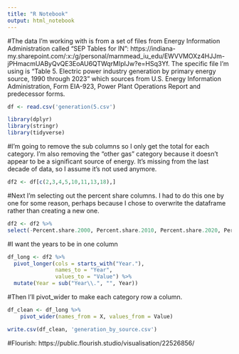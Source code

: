 ```yaml
---
title: "R Notebook"
output: html_notebook
---
```

#The data I'm working with is from a set of files from Energy Information Administration called "SEP Tables for IN": https://indiana-my.sharepoint.com/:x:/g/personal/marnmead_iu_edu/EWVVMOXz4HJJm-jPHmacmUAByQvQE3EoAU6QTWqrMIpIJw?e=HSq3Yf. The specific file I'm using is "Table 5. Electric power industry generation by primary energy source, 1990 through 2023" which sources from U.S. Energy Information Administration, Form EIA-923, Power Plant Operations Report and predecessor forms.																												
```r
df <- read.csv('generation(5.csv')
```

```r
library(dplyr)
library(stringr)
library(tidyverse)
```

#I'm going to remove the sub columns so I only get the total for each category. I'm also removing the "other gas" category because it doesn't appear to be a significant source of energy. It's missing from the last decade of data, so I assume it's not used anymore.

```r
df2 <- df[c(2,3,4,5,10,11,13,18),]
```

#Next I'm selecting out the percent share columns. I had to do this one by one for some reason, perhaps because I chose to overwrite the dataframe rather than creating a new one. 

```r
df2 <- df2 %>%
select(-Percent.share.2000, Percent.share.2010, Percent.share.2020, Percent.share.2023)
```

#I want the years to be in one column

```r
df_long <- df2 %>%
  pivot_longer(cols = starts_with("Year."),
               names_to = "Year",
               values_to = "Value") %>%
  mutate(Year = sub("Year\\.", "", Year))

```

#Then I'll pivot_wider to make each category row a column.

```r
df_clean <- df_long %>%
    pivot_wider(names_from = X, values_from = Value)
```


```r
write.csv(df_clean, 'generation_by_source.csv')
```

#Flourish: https://public.flourish.studio/visualisation/22526856/
